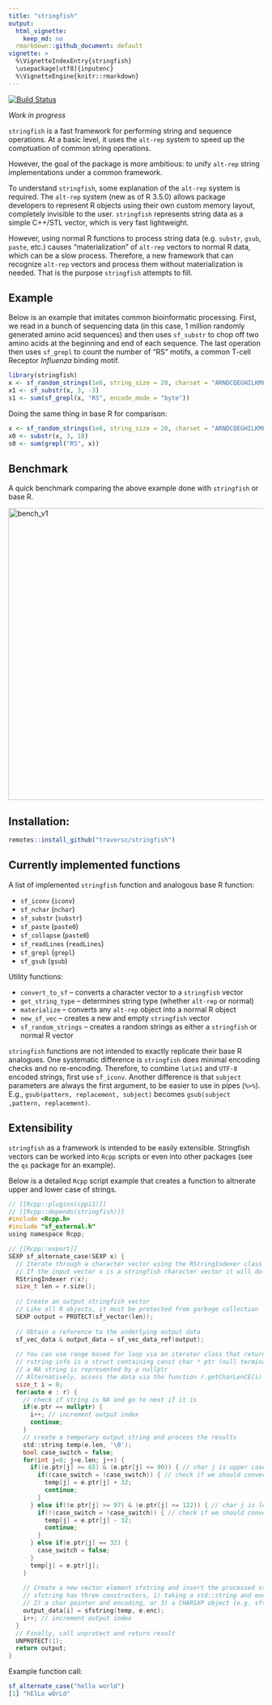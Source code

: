 ```yaml
---
title: "stringfish"
output:
  html_vignette:
    keep_md: no
  rmarkdown::github_document: default
vignette: >
  %\VignetteIndexEntry{stringfish}
  \usepackage[utf8]{inputenc}
  %\VignetteEngine{knitr::rmarkdown}
---
```


<!-- <img src="hex.png" width = "130" height = "150" align="right" style="border:0px;padding:15px"> -->
 
[![Build Status](https://travis-ci.org/traversc/stringfish.svg)](https://travis-ci.org/traversc/stringfish) 

*Work in progress*

`stringfish` is a fast framework for performing string and sequence operations. At a basic level, it uses the `alt-rep` system to speed up the comptuation of common string operations. 

However, the goal of the package is more ambitious: to unify `alt-rep` string implementations under a common framework. 

To understand `stringfish`, some explanation of the `alt-rep` system is required. The `alt-rep` system (new as of R 3.5.0) allows package developers to represent R objects using their own custom memory layout, completely invisible to the user. `stringfish` represents string data as a simple C++/STL vector, which is very fast lightweight. 

However, using normal R functions to process string data (e.g. `substr`, `gsub`, `paste`, etc.) causes "materialization" of `alt-rep` vectors to normal R data, which can be a slow process. Therefore, a new framework that can recognize `alt-rep` vectors and process them without materialization is needed. That is the purpose `stringfish` attempts to fill. 

## Example

Below is an example that imitates common bioinformatic processing. First, we read in a bunch of sequencing data (in this case, 1 million randomly generated amino acid sequences) and then uses `sf_substr` to chop off two amino acids at the beginning and end of each sequence. The last operation then uses `sf_grepl` to count the number of "RS" motifs, a common T-cell Receptor *Influenza* binding motif. 

```r
library(stringfish)
x <- sf_random_strings(1e6, string_size = 20, charset = "ARNDCQEGHILKMFPSTWYV")
x1 <- sf_substr(x, 3, -3)
s1 <- sum(sf_grepl(x, "RS", encode_mode = "byte"))
```

Doing the same thing in base R for comparison:
```r
x <- sf_random_strings(1e6, string_size = 20, charset = "ARNDCQEGHILKMFPSTWYV", mode = "normal")
x0 <- substr(x, 3, 18)
s0 <- sum(grepl("RS", x))
```

## Benchmark

A quick benchmark comparing the above example done with `stringfish` or base R. 

![](bench_v1.png "bench_v1"){width=576px}

## Installation:
```r
remotes::install_github("traversc/stringfish")
```

## Currently implemented functions

A list of implemented `stringfish` function and analogous base R function:

* `sf_iconv` (`iconv`)
* `sf_nchar` (`nchar`)
* `sf_substr` (`substr`)
* `sf_paste` (`paste0`)
* `sf_collapse` (`paste0`)
* `sf_readLines` (`readLines`)
* `sf_grepl` (`grepl`)
* `sf_gsub` (`gsub`)

Utility functions:

* `convert_to_sf` -- converts a character vector to a `stringfish` vector
* `get_string_type` -- determines string type (whether `alt-rep` or normal)
* `materialize` -- converts any `alt-rep` object into a normal R object
* `new_sf_vec` -- creates a new and empty `stringfish` vector
* `sf_random_strings` -- creates a random strings as either a `stringfish` or normal R vector

`stringfish` functions are not intended to exactly replicate their base R analogues. One systematic difference is `stringfish` does minimal encoding checks and no re-encoding. Therefore, to combine `latin1` and `UTF-8` encoded strings, first use `sf_iconv`. Another difference is that `subject` parameters are always the first argument, to be easier to use in pipes (`%>%`). E.g., `gsub(pattern, replacement, subject)` becomes `gsub(subject ,pattern, replacement)`.

## Extensibility

`stringfish` as a framework is intended to be easily extensible. Stringfish vectors can be worked into `Rcpp` scripts or even into other packages (see the `qs` package for an example).

Below is a detailed `Rcpp` script example that creates a function to altnerate upper and lower case of strings. 

```c
// [[Rcpp::plugins(cpp11)]]
// [[Rcpp::depends(stringfish)]]
#include <Rcpp.h>
#include "sf_external.h"
using namespace Rcpp;

// [[Rcpp::export]]
SEXP sf_alternate_case(SEXP x) {
  // Iterate through a character vector using the RStringIndexer class
  // If the input vector x is a stringfish character vector it will do so without materialization
  RStringIndexer r(x);
  size_t len = r.size();
  
  // Create an output stringfish vector
  // Like all R objects, it must be protected from garbage collection
  SEXP output = PROTECT(sf_vector(len));
  
  // Obtain a reference to the underlying output data
  sf_vec_data & output_data = sf_vec_data_ref(output);
  
  // You can use range based for loop via an iterator class that returns RStringIndexer::rstring_info e
  // rstring info is a struct containing const char * ptr (null terminated), int len, and cetype_t enc
  // a NA string is represented by a nullptr
  // Alternatively, access the data via the function r.getCharLenCE(i)
  size_t i = 0;
  for(auto e : r) {
    // check if string is NA and go to next if it is
    if(e.ptr == nullptr) {
      i++; // increment output index
      continue;
    }
    // create a temporary output string and process the results
    std::string temp(e.len, '\0');
    bool case_switch = false;
    for(int j=0; j<e.len; j++) {
      if((e.ptr[j] >= 65) & (e.ptr[j] <= 90)) { // char j is upper case
        if((case_switch = !case_switch)) { // check if we should convert to lower case
          temp[j] = e.ptr[j] + 32;
          continue;
        }
      } else if((e.ptr[j] >= 97) & (e.ptr[j] <= 122)) { // char j is lower case
        if(!(case_switch = !case_switch)) { // check if we should convert to upper case
          temp[j] = e.ptr[j] - 32;
          continue;
        }
      } else if(e.ptr[j] == 32) {
        case_switch = false;
      }
      temp[j] = e.ptr[j];
    }
    
    // Create a new vector element sfstring and insert the processed string into the stringfish vector
    // sfstring has three constructors, 1) taking a std::string and encoding, 
    // 2) a char pointer and encoding, or 3) a CHARSXP object (e.g. sfstring(NA_STRING))
    output_data[i] = sfstring(temp, e.enc);
    i++; // increment output index
  }
  // Finally, call unprotect and return result
  UNPROTECT(1);
  return output;
}

```

Example function call:
```r
sf_alternate_case("hello world") 
[1] "hElLo wOrLd"
```